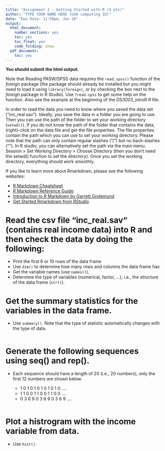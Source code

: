```yaml
---
title: "Assignment 2 - Getting Started with R (4 pts)"
author: "TYPE YOUR NAME HERE (UVA computing ID)"
date: "Due Date: 11:59pm, Jan 26"
output:
  html_document:
    number_sections: yes
    toc: yes
    toc_float: yes
    code_folding: show
  pdf_document:
    toc: yes
---
```


<style>
h1.title {
  font-size: 30px;
}
h1 {
  font-size: 26px;
}
h2 {
  font-size: 22px;
}
h3 { 
  font-size: 18px;
}

</style>

**You should submit the html output.**

Note that Reading PASW/SPSS data requires the `read.spss()` function of the *foreign* package (the package should already be installed but you might need to load it using `library(foreign)`, or by checking the box next to the *foreign* package in R Studio). Use `?read.spss` to get some help on the function. Also see the example at the beginning of the *DS3003_introR.R* file.

In order to read the data you need to know where you saved the data set ("inc_real.sav"). Ideally, you save the data in a folder you are going to use. Then you can use the path of the folder to set your working directory (`setwd()`). If you do not know the path of the folder that contains the data, (right)-click on the data file and get the file properties. The file properties contain the path which you can use to set your working directory. Please note that the path can only contain regular slashes ("/") but no back-slashes ("\"). In R studio, you can alternatively set the path via the main menu: Session > Set Working Directory > Choose Directory (then you don’t need the setwd() function to set the directory). Once you set the working directory, everything should work smoothly.

If you like to learn more about Rmarkdown, please see the following websites:

- [R Markdown Cheatsheet](https://www.rstudio.com/resources/cheatsheets/)
- [R Markdown Reference Guide](https://www.rstudio.com/wp-content/uploads/2015/03/rmarkdown-reference.pdf)
- [Introduction to R Markdown by Garrett Grolemund](https://rmarkdown.rstudio.com/articles_intro.html)
- [Get Started Rmarkdown from RStudio](https://rmarkdown.rstudio.com/lesson-1.html)


# Read the csv file "inc_real.sav" (contains real income data) into R and then check the data by doing the following:

- Print the first 6 or 10 rows of the data frame
- Use `dim()` to determine how many rows and columns the data frame has
- Get the variable names (use `names()`),
- Determine the type of variables (numerical, factor, …), i.e., the structure of the data frame (`str()`).
    
# Get the summary statistics for the variables in the data frame.
 
- Use `summary()`. Note that the type of statistic automatically changes with the type of data.

```r

```


# Generate the following sequences using seq() and rep(). 

- Each sequence should have a length of 20 (i.e., 20 numbers), only the first 12 numbers are shown below.

   - 1 0 1 0 1 0 1 0 1 0 1 0 ….
   - 1 1 0 0 1 1 0 0 1 1 0 0 ….
   - 0 3 6 9 0 3 6 9 0 3 6 9 ….

```r

```

# Plot a histrogram with the income variable from data. 

- Use `hist()`. 

```r

```
